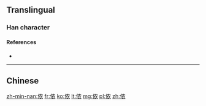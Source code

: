 {{also|儂}}
==Translingual==

===Han character===
{{Han char|rn=9|rad=人|as=06|sn=8|four=|canj=人竹月女 (OHBV)|ids=⿰[[亻]][[农]]}}

====References====
* {{Han ref|kx=0102.291|hdz=10154.050|uh=4FAC|ud=20396}}

----
==Chinese==
{{zh-see|儂}}

[[zh-min-nan:侬]]
[[fr:侬]]
[[ko:侬]]
[[lt:侬]]
[[mg:侬]]
[[pl:侬]]
[[zh:侬]]